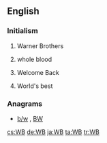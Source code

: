 ==English==

===Initialism===
{{head|en|initialism}}

# Warner Brothers
# {{context|medicine|lang=en}} whole blood
# {{context|Internet slang|lang=en}} Welcome Back
# {{context|sports|lang=en}} World's best

===Anagrams===
* [[b/w#English|b/w]] , [[BW#English|BW]]

[[cs:WB]]
[[de:WB]]
[[ja:WB]]
[[ta:WB]]
[[tr:WB]]